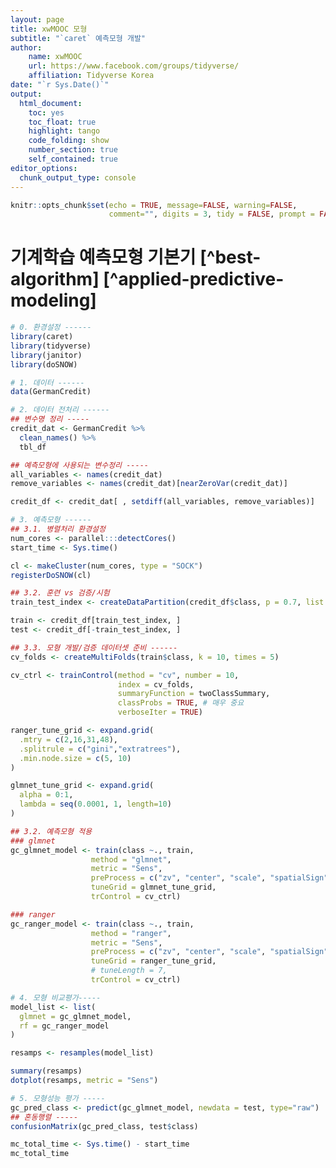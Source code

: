 ```yaml
---
layout: page
title: xwMOOC 모형
subtitle: "`caret` 예측모형 개발"
author:
    name: xwMOOC
    url: https://www.facebook.com/groups/tidyverse/
    affiliation: Tidyverse Korea
date: "`r Sys.Date()`"
output:
  html_document: 
    toc: yes
    toc_float: true
    highlight: tango
    code_folding: show
    number_section: true
    self_contained: true
editor_options: 
  chunk_output_type: console
---
```


```r
knitr::opts_chunk$set(echo = TRUE, message=FALSE, warning=FALSE,
                      comment="", digits = 3, tidy = FALSE, prompt = FALSE, fig.align = 'center')

```


# 기계학습 예측모형 기본기 [^best-algorithm] [^applied-predictive-modeling] {#predictive-model}


```r
# 0. 환경설정 ------
library(caret)
library(tidyverse)
library(janitor)
library(doSNOW)

# 1. 데이터 ------
data(GermanCredit)

# 2. 데이터 전처리 ------
## 변수명 정리 -----
credit_dat <- GermanCredit %>% 
  clean_names() %>% 
  tbl_df

## 예측모형에 사용되는 변수정리 -----
all_variables <- names(credit_dat)
remove_variables <- names(credit_dat)[nearZeroVar(credit_dat)]

credit_df <- credit_dat[ , setdiff(all_variables, remove_variables)]

# 3. 예측모형 ------
## 3.1. 병렬처리 환경설정
num_cores <- parallel:::detectCores()
start_time <- Sys.time()

cl <- makeCluster(num_cores, type = "SOCK")
registerDoSNOW(cl)

## 3.2. 훈련 vs 검증/시험
train_test_index <- createDataPartition(credit_df$class, p = 0.7, list = FALSE)

train <- credit_df[train_test_index, ]
test <- credit_df[-train_test_index, ]

## 3.3. 모형 개발/검증 데이터셋 준비 ------
cv_folds <- createMultiFolds(train$class, k = 10, times = 5)

cv_ctrl <- trainControl(method = "cv", number = 10,
                        index = cv_folds, 
                        summaryFunction = twoClassSummary,
                        classProbs = TRUE, # 매우 중요
                        verboseIter = TRUE)

ranger_tune_grid <- expand.grid(
  .mtry = c(2,16,31,48),
  .splitrule = c("gini","extratrees"),
  .min.node.size = c(5, 10)
)

glmnet_tune_grid <- expand.grid(
  alpha = 0:1,
  lambda = seq(0.0001, 1, length=10)
)

## 3.2. 예측모형 적용
### glmnet
gc_glmnet_model <- train(class ~., train,
                  method = "glmnet",
                  metric = "Sens",
                  preProcess = c("zv", "center", "scale", "spatialSign"),
                  tuneGrid = glmnet_tune_grid,
                  trControl = cv_ctrl)

### ranger
gc_ranger_model <- train(class ~., train,
                  method = "ranger",
                  metric = "Sens",
                  preProcess = c("zv", "center", "scale", "spatialSign"),
                  tuneGrid = ranger_tune_grid,
                  # tuneLength = 7,
                  trControl = cv_ctrl)

# 4. 모형 비교평가-----
model_list <- list(
  glmnet = gc_glmnet_model,
  rf = gc_ranger_model
)

resamps <- resamples(model_list)

summary(resamps)
dotplot(resamps, metric = "Sens")

# 5. 모형성능 평가 -----
gc_pred_class <- predict(gc_glmnet_model, newdata = test, type="raw")
## 혼동행렬 -----
confusionMatrix(gc_pred_class, test$class)

mc_total_time <- Sys.time() - start_time
mc_total_time

```